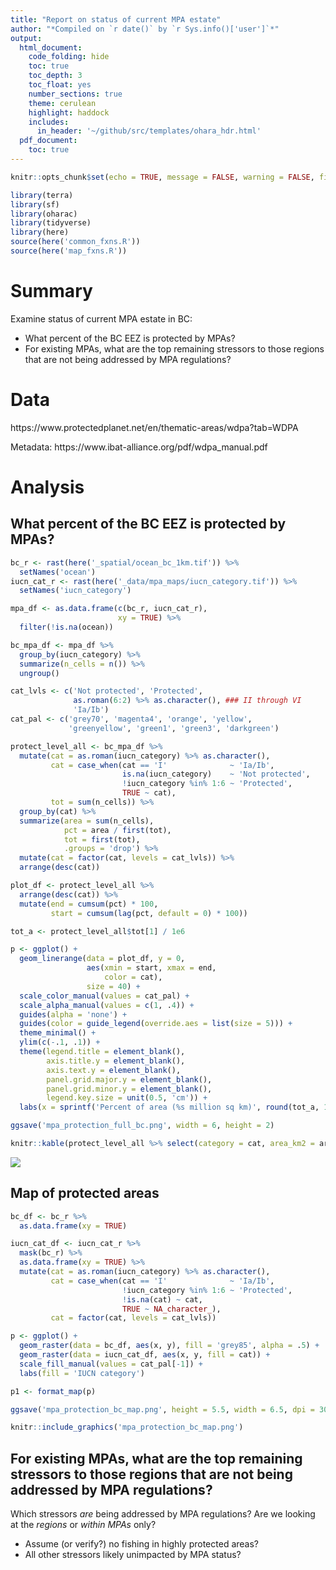 ```yaml
---
title: "Report on status of current MPA estate"
author: "*Compiled on `r date()` by `r Sys.info()['user']`*"
output: 
  html_document:
    code_folding: hide
    toc: true
    toc_depth: 3
    toc_float: yes
    number_sections: true
    theme: cerulean
    highlight: haddock
    includes: 
      in_header: '~/github/src/templates/ohara_hdr.html'
  pdf_document:
    toc: true
---
```


``` r

knitr::opts_chunk$set(echo = TRUE, message = FALSE, warning = FALSE, fig.height = 4, fig.width = 7)

library(terra)
library(sf)
library(oharac)
library(tidyverse)
library(here)
source(here('common_fxns.R'))
source(here('map_fxns.R'))

```

# Summary

Examine status of current MPA estate in BC:

* What percent of the BC EEZ is protected by MPAs?
* For existing MPAs, what are the top remaining stressors to those regions that are not being addressed by MPA regulations?

# Data

https://www.protectedplanet.net/en/thematic-areas/wdpa?tab=WDPA

Metadata: https://www.ibat-alliance.org/pdf/wdpa_manual.pdf

# Analysis

## What percent of the BC EEZ is protected by MPAs?

```r
bc_r <- rast(here('_spatial/ocean_bc_1km.tif')) %>%
  setNames('ocean')
iucn_cat_r <- rast(here('_data/mpa_maps/iucn_category.tif')) %>%
  setNames('iucn_category')

mpa_df <- as.data.frame(c(bc_r, iucn_cat_r),
                        xy = TRUE) %>%
  filter(!is.na(ocean))
```

```r
bc_mpa_df <- mpa_df %>%
  group_by(iucn_category) %>%
  summarize(n_cells = n()) %>%
  ungroup()

cat_lvls <- c('Not protected', 'Protected', 
              as.roman(6:2) %>% as.character(), ### II through VI
              'Ia/Ib')
cat_pal <- c('grey70', 'magenta4', 'orange', 'yellow',
             'greenyellow', 'green1', 'green3', 'darkgreen')

protect_level_all <- bc_mpa_df %>%
  mutate(cat = as.roman(iucn_category) %>% as.character(),
         cat = case_when(cat == 'I'              ~ 'Ia/Ib',
                         is.na(iucn_category)    ~ 'Not protected',
                         !iucn_category %in% 1:6 ~ 'Protected', 
                         TRUE ~ cat),
         tot = sum(n_cells)) %>%
  group_by(cat) %>%
  summarize(area = sum(n_cells),
            pct = area / first(tot),
            tot = first(tot),
            .groups = 'drop') %>%
  mutate(cat = factor(cat, levels = cat_lvls)) %>%
  arrange(desc(cat))

plot_df <- protect_level_all %>%
  arrange(desc(cat)) %>%
  mutate(end = cumsum(pct) * 100, 
         start = cumsum(lag(pct, default = 0) * 100))

tot_a <- protect_level_all$tot[1] / 1e6

p <- ggplot() +
  geom_linerange(data = plot_df, y = 0,
                 aes(xmin = start, xmax = end, 
                     color = cat),
                 size = 40) +
  scale_color_manual(values = cat_pal) +
  scale_alpha_manual(values = c(1, .4)) +
  guides(alpha = 'none') +
  guides(color = guide_legend(override.aes = list(size = 5))) +
  theme_minimal() +
  ylim(c(-.1, .1)) +
  theme(legend.title = element_blank(),
        axis.title.y = element_blank(),
        axis.text.y = element_blank(),
        panel.grid.major.y = element_blank(),
        panel.grid.minor.y = element_blank(),
        legend.key.size = unit(0.5, 'cm')) +
  labs(x = sprintf('Percent of area (%s million sq km)', round(tot_a, 1)))

ggsave('mpa_protection_full_bc.png', width = 6, height = 2)

knitr::kable(protect_level_all %>% select(category = cat, area_km2 = area, percent = pct))
```

![](mpa_protection_full_bc.png)



## Map of protected areas

```r
bc_df <- bc_r %>%
  as.data.frame(xy = TRUE)

iucn_cat_df <- iucn_cat_r %>%
  mask(bc_r) %>%
  as.data.frame(xy = TRUE) %>%
  mutate(cat = as.roman(iucn_category) %>% as.character(),
         cat = case_when(cat == 'I'              ~ 'Ia/Ib',
                         !iucn_category %in% 1:6 ~ 'Protected', 
                         !is.na(cat) ~ cat,
                         TRUE ~ NA_character_),
         cat = factor(cat, levels = cat_lvls))

p <- ggplot() +
  geom_raster(data = bc_df, aes(x, y), fill = 'grey85', alpha = .5) +
  geom_raster(data = iucn_cat_df, aes(x, y, fill = cat)) +
  scale_fill_manual(values = cat_pal[-1]) +
  labs(fill = 'IUCN category')

p1 <- format_map(p)

ggsave('mpa_protection_bc_map.png', height = 5.5, width = 6.5, dpi = 300)

knitr::include_graphics('mpa_protection_bc_map.png')
```

## For existing MPAs, what are the top remaining stressors to those regions that are not being addressed by MPA regulations?

Which stressors *are* being addressed by MPA regulations?  Are we looking at the *regions* or *within MPAs* only?

* Assume (or verify?) no fishing in highly protected areas?
* All other stressors likely unimpacted by MPA status?


